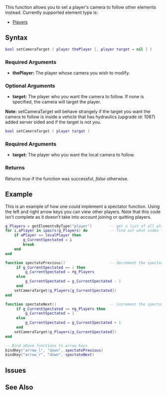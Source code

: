 
{{Server client function}}
This function allows you to set a player's camera to follow other elements instead. Currently supported element type is:
*[[/Player.md|Player]]s

==Syntax==
<section name="Server" class="server" show="true">
<syntaxhighlight lang="lua">
bool setCameraTarget ( player thePlayer [, player target = nil ] )
</syntaxhighlight>
{{OOP||[[/player.md|player]]:setCameraTarget|cameraTarget|getCameraTarget}}
===Required Arguments=== 
*'''thePlayer:''' The player whose camera you wish to modify.

===Optional Arguments===
*'''target:''' The player who you want the camera to follow. If none is specified, the camera will target the player.
'''Note:''' setCameraTarget will behave strangely if the target you want the camera to follow is inside a vehicle that has hydraulics (upgrade id: 1087) added server sided and if the target is not you.
</section>

<section name="Client 1" class="client" show="true">
<syntaxhighlight lang="lua">
bool setCameraTarget ( player target )
</syntaxhighlight>

===Required Arguments=== 
*'''target:''' The player who you want the local camera to follow.
</section>

{{New feature/item|3.0132|1.3.1|5212|
<section name="Client 2" class="client" show="true">
This syntax mantains the player targeted by the camera, but makes the camera look at the specified coordinates. It has no effect when the camera doesn't have a target.
<syntaxhighlight lang="lua">bool setCameraTarget ( float targetX, float targetY, float targetZ )</syntaxhighlight>

===Required Arguments===
*'''targetX, targetY, targetZ:''' The target position that you want the local camera to look at.
</section>}}

===Returns===
Returns ''true'' if the function was successful, ''false'' otherwise.

==Example==
This is an example of how one could implement a spectator function. Using the left and right arrow keys you can view other players. Note that this code isn't complete as it doesn't take into account joining or quitting players.
<section class="client" name="Client script" show="true">
<syntaxhighlight lang="lua">
g_Players = getElementsByType("player")        -- get a list of all players in the server
for i,aPlayer in ipairs(g_Players) do          -- find out what index the local player has in the list
    if aPlayer == localPlayer then
        g_CurrentSpectated = i
        break
    end
end

function spectatePrevious()                    -- decrement the spectate index and spectate the corresponding player
     if g_CurrentSpectated == 1 then
         g_CurrentSpectated = #g_Players
     else
         g_CurrentSpectated = g_CurrentSpectated - 1
     end
    setCameraTarget(g_Players[g_CurrentSpectated])
end

function spectateNext()                        -- increment the spectate index and spectate the corresponding player
     if g_CurrentSpectated == #g_Players then
         g_CurrentSpectated = 1
     else
         g_CurrentSpectated = g_CurrentSpectated + 1
     end
    setCameraTarget(g_Players[g_CurrentSpectated])
end

-- Bind above functions to arrow keys
bindKey("arrow_l", "down", spectatePrevious)
bindKey("arrow_r", "down", spectateNext)
</syntaxhighlight>
</section>

== Issues ==
{{Issues|
{{Issue|7594|setCameraTarget on a player inside a vehicle with hydraulics bugs camera}}
}}

==See Also==
{{Camera functions}}